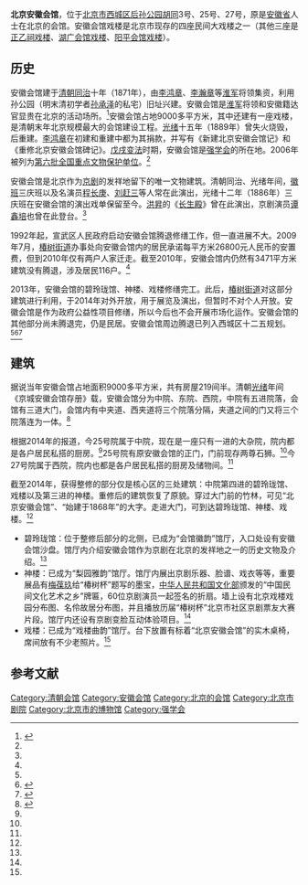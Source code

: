 {{Coord|39.8933684|116.383692|type:landmark_region:CN-11_source:GoogleMaps|display=title}}
{{文物保护单位
| 级别 = 全国
| 名称 = 北京安徽会馆
| 编号 = 6-313
| 分类 = 古建筑
| 时代 = [[清朝|清]]
| 所在 = {{CHN}}[[北京市|北京市]][[西城区|西城区]]
| 登录 = 2006年
| Cat = 北京全国重点文物保护单位
}}

'''北京安徽会馆'''，位于[[北京市|北京市]][[西城区|西城区]][[后孙公园胡同|后孙公园胡同]]3号、25号、27号，原是[[安徽省|安徽省]]人士在北京的会馆。安徽会馆戏楼是北京市现存的四座民间大戏楼之一（其他三座是[[正乙祠戏楼|正乙祠戏楼]]、[[北京湖广会馆|湖广会馆戏楼]]、[[北京平阳会馆|阳平会馆戏楼]]）。

==历史==
安徽会馆建于[[清朝|清朝]][[同治|同治]]十年（1871年），由[[李鸿章|李鸿章]]、[[李瀚章|李瀚章]]等[[淮军|淮军]]将领集资，利用孙公园（明末清初学者[[孙承泽|孙承泽]]的私宅）旧址兴建。安徽会馆是[[淮军|淮军]]将领和安徽籍达官显贵在北京的活动场所。<ref name=ahxw>{{Cite web |url=http://ah.anhuinews.com/system/2010/02/04/002633358.shtml |title=北京安徽会馆“枯木逢春”，安徽新闻，2010-02-04 |access-date=2014-09-30 |archive-url=https://web.archive.org/web/20141006085112/http://ah.anhuinews.com/system/2010/02/04/002633358.shtml |archive-date=2014-10-06 |dead-url=yes }}</ref>安徽会馆占地9000多平方米，其中还建有一座戏楼，是清朝末年北京规模最大的会馆建设工程。[[光绪|光绪]]十五年（1889年）曾失火烧毁，后重建。[[李鸿章|李鸿章]]在初建和重建中都为其捐款，并写有《新建北京安徽会馆记》和《重修北京安徽会馆碑记》。[[戊戌变法|戊戌变法]]时期，安徽会馆是[[强学会|强学会]]的所在地。2006年被列为[[第六批全国重点文物保护单位|第六批全国重点文物保护单位]]。<ref name=hxw/>

安徽会馆是北京作为[[京剧|京剧]]的发祥地留下的唯一文物建筑。清朝同治、光绪年间，[[徽班|徽班]]三庆班以及名演员[[程长庚|程长庚]]、[[刘赶三|刘赶三]]等人常在此演出，光绪十二年（1886年）三庆班在安徽会馆的演出戏单保留至今。[[洪昇|洪昇]]的《[[长生殿|长生殿]]》曾在此演出，京剧演员[[谭鑫培|谭鑫培]]也曾在此登台。<ref name=bjrb/>

1992年起，宣武区人民政府启动安徽会馆腾退修缮工作，但一直进展不大。2009年7月，[[椿树街道|椿树街道]]办事处向安徽会馆内的居民承诺每平方米26800元人民币的安置费，但到2010年仅有两户人家迁走。截至2010年，安徽会馆内仍然有3471平方米建筑没有腾退，涉及居民116户。<ref name=ahxw/>

2013年，安徽会馆的碧玲珑馆、神楼、戏楼修缮完工。此后，[[椿树街道|椿树街道]]对这部分建筑进行利用，于2014年对外开放，用于展览及演出，但暂时不对个人开放。安徽会馆是作为政府公益性项目修缮，所以今后也不会开展市场化运作。安徽会馆的其他部分尚未腾退完，仍是民居。安徽会馆周边腾退已列入西城区十二五规划。<ref name=bjrb/><ref name=hxw>{{Cite web |url=http://news.hexun.com/2013-07-13/156100109.html |title=安徽会馆周边胡同复古修缮，和讯网，2013-07-13 |accessdate=2014-09-30 |archive-date=2014-10-06 |archive-url=https://web.archive.org/web/20141006094232/http://news.hexun.com/2013-07-13/156100109.html |dead-url=no }}</ref><ref>{{Cite web |url=http://epaper.ynet.com/html/2014-05/25/content_60797.htm?div=-1 |title=安徽会馆大戏楼重张开放，北京青年报，2014-05-25 |accessdate=2014-09-30 |archive-date=2014-10-06 |archive-url=https://web.archive.org/web/20141006090945/http://epaper.ynet.com/html/2014-05/25/content_60797.htm?div=-1 |dead-url=no }}</ref>

==建筑==
据说当年安徽会馆占地面积9000多平方米，共有房屋219间半。清朝[[光绪|光绪]]年间《京城安徽会馆存册》载，安徽会馆分为中院、东院、西院，中院有五进院落，会馆有三道大门，会馆内有中夹道、西夹道将三个院落分隔，夹道之间的门又将三个院落连为一体。<ref name=bjrb>{{Cite web |url=http://bjrb.bjd.com.cn/html/2014-02/07/content_148593.htm |title=安徽会馆大戏楼年内开锣，北京日报，2014-02-07 |accessdate=2014-09-30 |archive-date=2014-09-06 |archive-url=https://web.archive.org/web/20140906040226/http://bjrb.bjd.com.cn/html/2014-02/07/content_148593.htm |dead-url=no }}</ref>

根据2014年的报道，今25号院属于中院，现在是一座只有一进的大杂院，院内都是各户居民私搭的厨房。<ref name=bjrb/>25号院有原安徽会馆的正门，门前现存两尊石狮。<ref name=ahxw/>今27号院属于西院，院内也都是各户居民私搭的厨房及储物间。<ref name=bjrb/>

截至2014年，获得整修的部分仅是核心区的三处建筑：中院第四进的碧玲珑馆、戏楼以及第三进的神楼。重修后的建筑恢复了原貌。穿过大门前的竹林，可见“北京安徽会馆”、“始建于1868年”的大字。走进大门，可到达碧玲珑馆、神楼、戏楼。<ref name=bjrb/>

*碧玲珑馆：位于整修后部分的北侧，已成为“会馆徽韵”馆厅，入口处设有安徽会馆沙盘。馆厅内介绍安徽会馆作为京剧在北京的发祥地之一的历史文物及介绍。<ref name=bjrb/>
*神楼：已成为“梨园雅韵”馆厅。馆厅内展出京剧乐器、脸谱、戏衣等等，重要展品有[[梅葆玖|梅葆玖]]给“椿树杯”题写的墨宝，[[中华人民共和国文化部|中华人民共和国文化部]]颁发的“中国民间文化艺术之乡”牌匾，60位京剧演员一起签名的折扇。墙上设有北京戏楼戏园分布图、名伶故居分布图，并且播放历届“椿树杯”北京市社区京剧票友大赛片段。馆厅内还设有京剧变脸互动体验项目。<ref name=bjrb/>
*戏楼：已成为“戏楼曲韵”馆厅。台下放置有标着“北京安徽会馆”的实木桌椅，席间放有不少老照片。<ref name=bjrb/>

==参考文献==
{{reflist}}

{{老北京城}}
{{北京全国重点文物保护单位}}
[[Category:清朝会馆|Category:清朝会馆]]
[[Category:安徽会馆|Category:安徽会馆]]
[[Category:北京的会馆|Category:北京的会馆]]
[[Category:北京市剧院|Category:北京市剧院]]
[[Category:北京市的博物馆|Category:北京市的博物馆]]
[[Category:强学会|Category:强学会]]